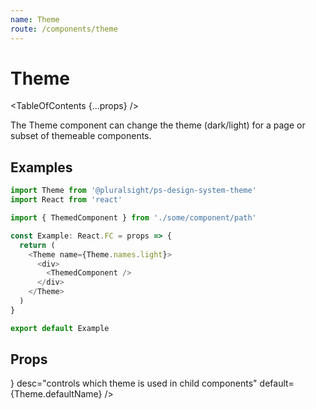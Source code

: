 ```yaml
---
name: Theme
route: /components/theme
---
```



# Theme

<TableOfContents {...props} />

<Intro>
  The Theme component can change the theme (dark/light) for a page or subset of themeable components.
</Intro>

<Usage
  install="npm install @pluralsight/ps-design-system-theme"
  import="import Theme from '@pluralsight/ps-design-system-theme'"
  packageName="theme"
  version={props.version}
/>

## Examples

```typescript noRender startExpanded
import Theme from '@pluralsight/ps-design-system-theme'
import React from 'react'

import { ThemedComponent } from './some/component/path'

const Example: React.FC = props => {
  return (
    <Theme name={Theme.names.light}>
      <div>
        <ThemedComponent />
      </div>
    </Theme>
  )
}

export default Example
```

## Props

<TypesTable>
  <TypesProp
    name="name"
    type={<TypesEnum enum={Theme.names} />}
    desc="controls which theme is used in child components"
    default={Theme.defaultName}
  />
</TypesTable>
